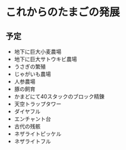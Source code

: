 # これからのたまごの発展

## 予定
 - 地下に巨大小麦農場
 - 地下に巨大サトウキビ農場
 - うさぎの繁殖
 - じゃがいも農場
 - 人参農場
 - 豚の飼育
 - かまどにて40スタックのブロック精錬
 - 天空トラップタワー
 - ダイヤフル
 - エンチャント台
 - 古代の残骸
 - ネザライトピッケル
 - ネザライトフル
